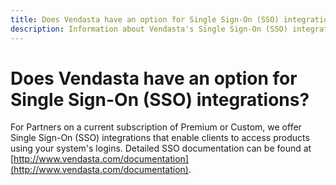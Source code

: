 ```yaml
---
title: Does Vendasta have an option for Single Sign-On (SSO) integrations?
description: Information about Vendasta's Single Sign-On (SSO) integration options for Premium and Custom partners.
---
```


# Does Vendasta have an option for Single Sign-On (SSO) integrations?

For Partners on a current subscription of Premium or Custom, we offer Single Sign-On (SSO) integrations that enable clients to access products using your system's logins. Detailed SSO documentation can be found at [http://www.vendasta.com/documentation](http://www.vendasta.com/documentation).